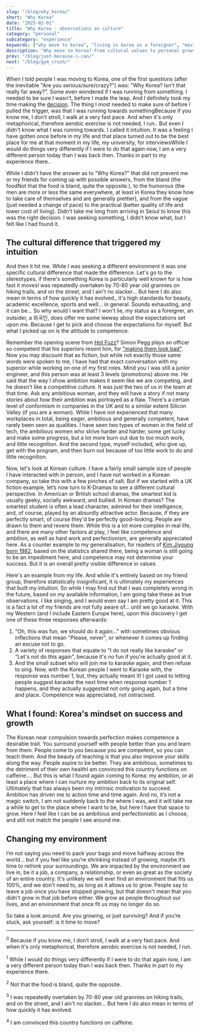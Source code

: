 ```yaml
---
slug: "/blog/why_korea/"
short: "Why Korea"
date: "2025-02-01"
title: "Why Korea - observations on culture"
category: "personal"
subcategory: "experience"
keywords: ["why move to korea", "living in korea as a foreigner", "moving to korea from the UK", "Romanian in korea", "korean cultural differences", "cultural differences in korea", "expat life in korea", "expat life", "immigrant life in korea", "immigrant life", "why korea attracts expats", "korean perfectionism", "western vs korean culture", "korean attitude towards success", "korean attitude towards competence", "korean ambition vs western mindset", "moving to korea"]
description: "Why move to Korea? From cultural values to personal growth, I reflect on how Korea rekindled my ambition and why this country feels like home."
prev: "/blog/just-because-i-can/"
next: "/blog/gym_crush/"
---
```



When I told people I was moving to Korea, one of the first questions (after the inevitable "Are you serious/sure/crazy?") was: "Why Korea? Isn't that really far away?". Some even wondered if I was running from something. I needed to be sure I wasn’t, before I made the leap. And I definitely took my time making the [decision](/blog/decisions/). The thing I most needed to make sure of before I pulled the trigger, was that I was running towards something<Footnote presentation="0">Because if you know me, I don’t stroll, I walk at a very fast pace. And when it's only metaphorical, therefore aerobic exercise is not needed, I run.</Footnote>. But even I didn't know what I was running towards. I called it intuition. It was a feeling I have gotten once before in my life and that place turned out to be the best place for me at that moment in my life, my university, for interviews<Footnote presentation="1">While I would do things very differently if I were to do that again now, I am a very different person today than I was back then. Thanks in part to my experience there.</Footnote>.

While I didn't have the answer as to "Why Korea?" that did not prevent me or my friends for coming up with possible answers, from the bland (the food<Footnote presentation="2">Not that the food is bland, quite the opposite.</Footnote>), to the humorous (the men are more or less the same everywhere, at least in Korea they know how to take care of themselves and are generally prettier), and from the vague (just needed a change of pace) to the practical (better quality of life and lower cost of living). Didn't take me long from arriving in Seoul to know this was the right decision. I was seeking something, I didn’t know what, but I felt like I had found it. 

## The cultural difference that triggered my intuition

And then it hit me. While I was seeking a different environment it was one specific cultural difference that made the difference. Let's go to the stereotypes, if there's something Korea is particularly well known for is how fast it moves<Footnote presentation="3">I was repeatedly overtaken by 70-80 year old grannies on hiking trails, and on the street, and I ain't no slacker... But here I do also mean in terms of how quickly it has evolved.</Footnote>, it's high standards for beauty, academic excellence, sports and well... in general. Sounds exhausting, and it can be... So why would I want that? I won’t lie, my status as a foreigner, an outsider, a 외국인, does offer me some leeway about the expectations set upon me. Because I get to pick and choose the expectations for myself. But what I picked up on is the attitude to competence. 

Remember the opening scene from [Hot Fuzz](https://www.imdb.com/title/tt0425112/)? Simon Pegg plays an officer so competent that his superiors resent him, for ["making them look bad"](https://www.youtube.com/shorts/Y9YtTLVqxXM). Now you may discount that as fiction, but while not exactly those same words were spoken to me, I have had that exact conversation with my superior while working on one of my first roles. Mind you I was still a junior engineer, and this person was at least 3 levels (promotions) above me. He said that the way I show ambition makes it seem like we are competing, and he doesn't like a competitive culture. It was just the two of us in the team at that time. Ask any ambitious woman, and they will have a story if not many stories about how their ambition was portrayed as a flaw. There's a certain level of conformism in companies in the UK and to a similar extent Silicon Valley (if you are a woman). While I have not experienced that many workplaces in total, being eager, ambitious and generally competent, have rarely been seen as qualities. I have seen two types of women in the field of tech, the ambitious women who strive harder and harder, some get lucky and make some progress, but a lot more burn out due to too much work, and little recognition. And the second type, myself included, who give up, get with the program, and then burn out because of too little work to do and little recognition. 

Now, let's look at Korean culture. I have a fairly small sample size of people I have interacted with in person, and I have not worked in a Korean company, so take this with a few pinches of salt. But if we started with a UK fiction example, let’s now turn to K-Dramas to see a different cultural perspective. In American or British school dramas, the smartest kid is usually geeky, socially awkward, and bullied. In Korean dramas? The smartest student is often a lead character, admired for their intelligence, and, of course, played by an absurdly attractive actor. Because, if they are perfectly smart, of course they'd be perfectly good-looking. People are drawn to them and revere them. While this is a lot more complex in real life, and there are many other factors at play, I feel like competence and ambition, as well as hard work and perfectionism, are generally appreciated here. As a counter example to my generalisation, for readers of [Kim Jiyoung born 1982](https://www.goodreads.com/book/show/46041199-kim-jiyoung-born-1982), based on the statistics shared there, being a woman is still going to be an impediment here, and competence may not determine your success. But it is an overall pretty visible difference in values 

Here's an example from my life. And while it's entirely based on my friend group, therefore statistically insignificant, it is ultimately my experiences that built my intuition. So while I may find out that I was completely wrong in the future, based on my available information, I am going take these as true observations. I like singing, and I would even say I am pretty good at it. This is a fact a lot of my friends are not fully aware of… until we go karaoke. With my Western (and I include Eastern Europe here), upon this discovery I get one of these three responses afterwards: 
1. "Oh, this was fun, we should do it again..." with sometimes obvious inflections that mean "Please, never", or whenever it comes up finding an excuse not to go. 
2. A variety of responses that equate to "I do not really like karaoke" or "Let's not do this again", because it's no fun if you're actually good at it. 
3. And the small subset who will join me to karaoke again, and then refuse to sing.
Now, with the Korean people I went to Karaoke with, the response was number 1, but, they actually meant it! I got used to letting people suggest karaoke the next time when response number 1 happens, and they actually suggested not only going again, but a time and place. Competence was appreciated, not ostracised.

## What I found: Korea's mindset on success and growth

The Korean near compulsion towards perfection makes competence a desirable trait. You surround yourself with people better than you and learn from them. People come to you because you are competent, so you can teach them. And the beauty of teaching is that you also improve your skills along the way. People aspire to be better. They are ambitious, sometimes to the detriment of their own health<Footnote presentation="4">I am convinced this country functions on caffeine.</Footnote>... But this is what I found again coming to Korea: my ambition, or at least a place where I can nurture my ambition back to its original self. Ultimately that has always been my intrinsic motivation to succeed. Ambition has driven me to action time and time again. And no, it’s not a magic switch, I am not suddenly back to the where I was, and it will take me a while to get to the place where I want to be, but here I have that space to grow. Here I feel like I can be as ambitious and perfectionistic as I choose, and still not match the people I see around me.

## Changing my environment

I’m not saying you need to pack your bags and move halfway across the world… but if you feel like you’re shrinking instead of growing, maybe it’s time to rethink your surroundings. We are impacted by the environment we live in, be it a job, a company, a relationship, or even as great as the society of an entire country. It's unlikely we will ever find an environment that fits us 100%, and we don't need to, as long as it allows us to grow. People say to leave a job once you have stopped growing, but that doesn't mean that you didn't grow in that job before either. We grow as people throughout our lives, and an environment that once fit us may no longer do so.

So take a look around. Are you growing, or just surviving? And if you’re stuck, ask yourself: is it time to move?

<AuthorCard/>

---

<sup>0</sup> Because if you know me, I don’t stroll, I walk at a very fast pace. And when it's only metaphorical, therefore aerobic exercise is not needed, I run.

<sup>1</sup> While I would do things very differently if I were to do that again now, I am a very different person today than I was back then. Thanks in part to my experience there.

<sup>2</sup> Not that the food is bland, quite the opposite.

<sup>3</sup> I was repeatedly overtaken by 70-80 year old grannies on hiking trails, and on the street, and I ain't no slacker... But here I do also mean in terms of how quickly it has evolved.

<sup>4</sup> I am convinced this country functions on caffeine.